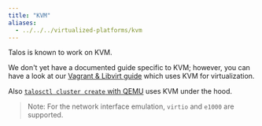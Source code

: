 ```yaml
---
title: "KVM"
aliases:
  - ../../../virtualized-platforms/kvm
---
```


Talos is known to work on KVM.

We don't yet have a documented guide specific to KVM; however, you can have a look at our
[Vagrant & Libvirt guide](./vagrant-libvirt.mdx) which uses KVM for virtualization.

Also [`talosctl cluster create` with QEMU](../local-platforms/qemu.mdx) uses KVM under the hood.

> Note: For the network interface emulation, `virtio` and `e1000` are supported.
